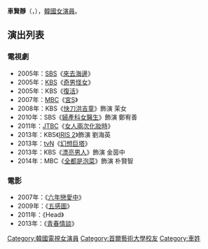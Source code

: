 {{blpunsourced|time=2019-06-28T00:58:28+00:00}}
{{藝人
| 姓名 = 車賢靜
| 類型 = 女演員
| 圖片 = Cha Hyun-Jung from acrofan.jpg
| 國籍 = {{KOR}}
| 出生日期 = {{birth_date_and_age|1983|11|18}}
| 語言 = [[韓語|韓語]]、[[英語|英語]]
| 教育程度 = [[首爾藝術大學|首爾藝術大學]]電影學學士
| 出道日期 = 2005年
|經紀公司 = [[Sidus_HQ|Sidus HQ]]
}}

'''車賢靜'''（{{lang-ko|'''차현정'''}}，{{bd|1983年|11月18日}}），[[韓國|韓國]][[女演員|女演員]]。

== 演出列表 ==
=== 電視劇 ===
*2005年：[[SBS_(韓國)|SBS]]《[[來去海邊|來去海邊]]》
*2005年：[[韓國放送公社|KBS]]《[[奇男怪女|奇男怪女]]》
*2005年：KBS《[[復活_(電視劇)|復活]]》
*2007年：[[文化廣播_(韓國)|MBC]]《[[宮S|宮S]]》
*2008年：KBS《[[快刀洪吉童|快刀洪吉童]]》飾演 茉女
*2010年：SBS《[[婦產科女醫生|婦產科女醫生]]》飾演 鄭宥善
*2011年：[[JTBC|JTBC]]《[[女人兩次化妝時|女人兩次化妝時]]》
*2013年：KBS《[[IRIS_2|IRIS 2]]》飾演 劉海英
*2013年：[[tvN|tvN]]《[[幻想巨塔|幻想巨塔]]》
*2013年：KBS《[[漂亮男人|漂亮男人]]》飾演 金茵中
*2014年：MBC《[[全都是泡菜|全都是泡菜]]》飾演 朴賢智

=== 電影 ===
*2007年：《[[六年戀愛中|六年戀愛中]]》
*2009年：《[[五感圖|五感圖]]》
*2011年：《Head》
*2013年：《[[青春情談|青春情談]]》

{{SidusHQ}}

{{DEFAULTSORT: Cha Hyun Jung}}
[[Category:韓國電視女演員|Category:韓國電視女演員]]
[[Category:首爾藝術大學校友|Category:首爾藝術大學校友]]
[[Category:車姓|Category:車姓]]